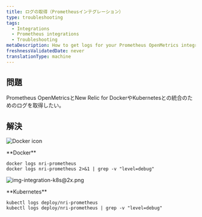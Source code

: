 ```yaml
---
title: ログの取得（Prometheusインテグレーション）
type: troubleshooting
tags:
  - Integrations
  - Prometheus integrations
  - Troubleshooting
metaDescription: How to get logs for your Prometheus OpenMetrics integration with New Relic for Docker or Kubernetes.
freshnessValidatedDate: never
translationType: machine
---
```


## 問題

Prometheus OpenMetricsとNew Relic for DockerやKubernetesとの統合のためのログを取得したい。

## 解決

<img
  title="Docker icon"
  alt="Docker icon"
  src="/images/os_icon_docker.webp"
/>

<DNT>
  **Docker**
</DNT>

```
docker logs nri-prometheus
docker logs nri-prometheus 2>&1 | grep -v "level=debug"
```

<img
  title="img-integration-k8s@2x.png"
  alt="img-integration-k8s@2x.png"
  src="/images/os_icon_k8.webp"
/>

<DNT>
  **Kubernetes**
</DNT>

```
kubectl logs deploy/nri-prometheus
kubectl logs deploy/nri-prometheus | grep -v "level=debug"
```
